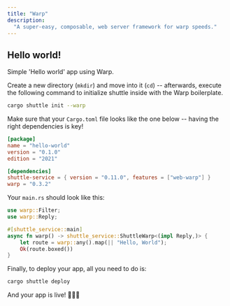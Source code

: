 ```yaml
---
title: "Warp"
description:
  "A super-easy, composable, web server framework for warp speeds."
---
```


## Hello world!

Simple 'Hello world' app using Warp.

Create a new directory (`mkdir`) and move into it (`cd`) -- afterwards, execute the following command to initialize shuttle inside with the Warp boilerplate.

```bash
cargo shuttle init --warp
```

Make sure that your `Cargo.toml` file looks like the one below -- having the right dependencies is key!

```toml Cargo.toml
[package]
name = "hello-world"
version = "0.1.0"
edition = "2021"

[dependencies]
shuttle-service = { version = "0.11.0", features = ["web-warp"] }
warp = "0.3.2"
```
Your `main.rs` should look like this:

```Rust main.rs
use warp::Filter;
use warp::Reply;

#[shuttle_service::main]
async fn warp() -> shuttle_service::ShuttleWarp<(impl Reply,)> {
    let route = warp::any().map(|| "Hello, World");
    Ok(route.boxed())
}
```

Finally, to deploy your app, all you need to do is:
```bash
cargo shuttle deploy
```

And your app is live! 🎉🎉🎉
